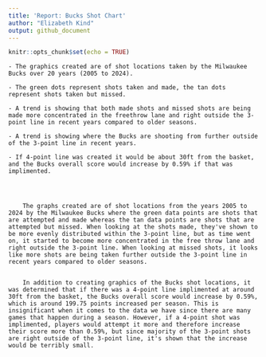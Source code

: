 ```yaml
---
title: 'Report: Bucks Shot Chart'
author: "Elizabeth Kind"
output: github_document
---
```


```r
knitr::opts_chunk$set(echo = TRUE)
```

```
- The graphics created are of shot locations taken by the Milwaukee Bucks over 20 years (2005 to 2024).

- The green dots represent shots taken and made, the tan dots represent shots taken but missed.

- A trend is showing that both made shots and missed shots are being made more concentrated in the freethrow lane and right outside the 3-point line in recent years compared to older seasons.

- A trend is showing where the Bucks are shooting from further outside of the 3-point line in recent years.

- If 4-point line was created it would be about 30ft from the basket, and the Bucks overall score would increase by 0.59% if that was implimented.



  
    The graphs created are of shot locations from the years 2005 to 2024 by the Milwaukee Bucks where the green data points are shots that are attempted and made whereas the tan data points are shots that are attempted but missed. When looking at the shots made, they've shown to be more evenly distributed within the 3-point line, but as time went on, it started to become more concentrated in the free throw lane and right outside the 3-point line. When looking at missed shots, it looks like more shots are being taken further outside the 3-point line in recent years compared to older seasons. 
    
    
    In addition to creating graphics of the Bucks shot locations, it was determined that if there was a 4-point line implimented at around 30ft from the basket, the Bucks overall score would increase by 0.59%, which is around 199.75 points increased per season. This is insignificant when it comes to the data we have since there are many games that happen during a season. However, if a 4-point shot was implimented, players would attempt it more and therefore increase their score more than 0.59%, but since majority of the 3-point shots are right outside of the 3-point line, it's shown that the increase would be terribly small.

```